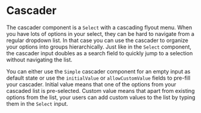 
<Meta title="MDX|Cascader" component={Cascader} />

# Cascader

The cascader component is a `Select` with a cascading flyout menu. When you have lots of options in your select, they can be hard to navigate from a regular dropdown list. In that case you can use the cascader to organize your options into groups hierarchically. Just like in the `Select` component, the cascader input doubles as a search field to quickly jump to a selection without navigating the list.

You can either use the `Simple` cascader component for an empty input as default state or use the `initialValue` or `allowCustomValue` fields to pre-fill your cascader. Initial value means that one of the options from your cascaded list is pre-selected. Custom value means that apart from existing options from the list, your users can add custom values to the list by typing them in the `Select` input.

<Props of={Cascader}/>
